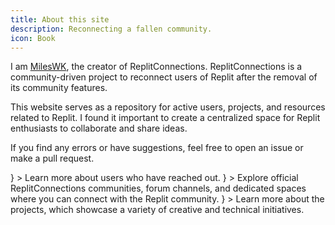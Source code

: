 ```yaml
---
title: About this site
description: Reconnecting a fallen community.
icon: Book
---
```



<ImageZoom
  alt="banner"
  src={BannerImage}
  className="!my-0 rounded-xl bg-fd-background"
  priority
/>

I am [MilesWK](https://github.com/MilesWK), the creator of ReplitConnections. ReplitConnections is a community-driven project to reconnect users of Replit after the removal of its community features.

This website serves as a repository for active users, projects, and resources related to Replit. I found it important to create a centralized space for Replit enthusiasts to collaborate and share ideas.

If you find any errors or have suggestions, feel free to open an issue or make a pull request.

<Cards>
  <Card
    href="/users"
    title="Users"
    icon={<UsersIcon />}
  >
    Learn more about users who have reached out.
  </Card>
  <Card
    href="/communities"
    title="Replit Communities"
    icon={<GlobeIcon />}
  >
    Explore official ReplitConnections communities, forum channels, and dedicated spaces where you can connect with the Replit community.
  </Card>
  <Card
    href="/projects"
    title="Projects"
    icon={<FolderCodeIcon />}
  >
    Learn more about the projects, which showcase a variety of creative and technical initiatives.
  </Card>
</Cards>